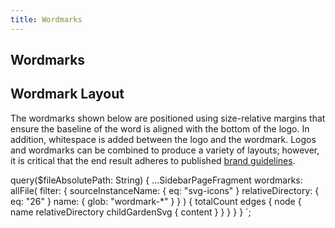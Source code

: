 ```yaml
---
title: Wordmarks
---
```



## Wordmarks

<SvgSearch searchEnabled={false} data={props.data.wordmarks} />

## Wordmark Layout

The wordmarks shown below are positioned using size-relative margins that ensure the baseline of the
word is aligned with the bottom of the logo. In addition, whitespace is added between the logo and
the wordmark. Logos and wordmarks can be combined to produce a variety of layouts; however, it is
critical that the end result adheres to published [brand guidelines](https://brandland.zendesk.com/brand-identity).


<CodeExample code={WordmarkLayoutCode}>
  <WordmarkLayout />
</CodeExample>


  query($fileAbsolutePath: String) {
    ...SidebarPageFragment
    wordmarks: allFile(
      filter: {
        sourceInstanceName: { eq: "svg-icons" }
        relativeDirectory: { eq: "26" }
        name: { glob: "wordmark-*" }
      }
    ) {
      totalCount
      edges {
        node {
          name
          relativeDirectory
          childGardenSvg {
            content
          }
        }
      }
    }
  }
`;
